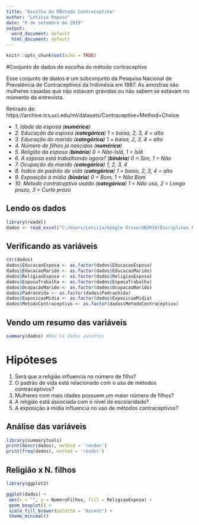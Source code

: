 ```yaml
---
title: "Escolha do MÃ©todo Contraceptivo"
author: "Leticia Raposo"
date: "6 de setembro de 2019"
output:
  word_document: default
  html_document: default
---
```


```r
knitr::opts_chunk$set(echo = TRUE)
```

#Conjunto de dados de escolha do método contraceptivo

Esse conjunto de dados é um subconjunto da Pesquisa Nacional de Prevalência de Contraceptivos da Indonésia em 1987. As amostras são mulheres casadas que não estavam grávidas ou não sabem se estavam no momento da entrevista. 

Retirado de: https://archive.ics.uci.edu/ml/datasets/Contraceptive+Method+Choice

- *1. Idade da esposa (**numérica**)*
- *2. Educação da esposa (**categórica**) 1 = baixa, 2, 3, 4 = alta*
- *3. Educação do marido (**categórica**) 1 = baixa, 2, 3, 4 = alta*
- *4. Número de filhos já nascidos (**numérica**)*
- *5. Religião da esposa (**binária**) 0 = Não-Islã, 1 = Islã*
- *6. A esposa está trabalhando agora? (**binária**) 0 = Sim, 1 = Não*
- *7. Ocupação do marido (**categórica**) 1, 2, 3, 4*
- *8. Índice de padrão de vida (**categórica**) 1 = baixo, 2, 3, 4 = alto*
- *9. Exposição à mídia (**binária**) 0 = Bom, 1 = Não Bom*
- *10. Método contraceptivo usado (**categórica**) 1 = Não usa, 2 = Longo prazo, 3 = Curto prazo*

## Lendo os dados

```r
library(readxl)
dados <- read_excel("C:/Users/Leticia/Google Drive/UNIRIO/Disciplinas Ministradas/2019.2/Biologia - Biomedicina/EscolhaMetodoContraceptivo.xlsx")
```

## Verificando as variáveis

```r
str(dados)
dados$EducacaoEsposa <- as.factor(dados$EducacaoEsposa)
dados$EducacaoMarido <- as.factor(dados$EducacaoMarido)
dados$ReligiaoEsposa <- as.factor(dados$ReligiaoEsposa)
dados$EsposaTrabalha <- as.factor(dados$EsposaTrabalha)
dados$OcupacaoMarido <- as.factor(dados$OcupacaoMarido)
dados$PadraoVida <- as.factor(dados$PadraoVida)
dados$ExposicaoMidia <- as.factor(dados$ExposicaoMidia)
dados$MetodoContraceptivo <- as.factor(dados$MetodoContraceptivo)
```

## Vendo um resumo das variáveis

```r
summary(dados) #Não há dados ausentes
```

# Hipóteses

1. Será que a religião influencia no número de filho?
2. O padrão de vida está relacionado com o uso de métodos contraceptivos?
3. Mulheres com mais idades possuem um maior número de filhos? 
4. A religião está associada com o nível de escolaridade?
5. A exposição à mídia influencia no uso de métodos contraceptivos?

## Análise das variáveis

```r
library(summarytools)
print(descr(dados), method = 'render')
print(freq(dados), method = 'render')
```

## Religião x N. filhos

```r
library(ggplot2)

ggplot(dados) +
 aes(x = "", y = NumeroFilhos, fill = ReligiaoEsposa) +
 geom_boxplot() +
 scale_fill_brewer(palette = "Accent") +
 theme_minimal()
```



